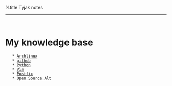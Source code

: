 %title Tyjak notes
----
 {{http://vimwiki.googlecode.com/hg/images/vimwiki_logo.png|Vimwiki|class="center-block"}}
 
= My knowledge base =

	* [[Archlinux]]
	* [[github]]
	* [[Python]]
	* [[Vim]]
	* [[Postfix]]
	* [[Open Source Alt]]

